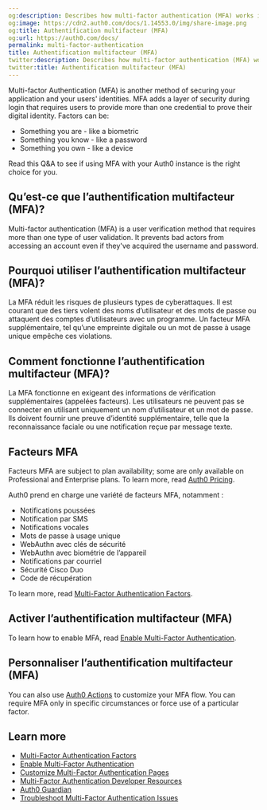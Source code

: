 ```yaml
---
og:description: Describes how multi-factor authentication (MFA) works in Auth0.
og:image: https://cdn2.auth0.com/docs/1.14553.0/img/share-image.png
og:title: Authentification multifacteur (MFA)
og:url: https://auth0.com/docs/
permalink: multi-factor-authentication
title: Authentification multifacteur (MFA)
twitter:description: Describes how multi-factor authentication (MFA) works in Auth0.
twitter:title: Authentification multifacteur (MFA)
---
```


<Card title="Overview">

Multi-factor Authentication (MFA) is another method of securing your application and your users' identities. MFA adds a layer of security during login that requires users to provide more than one credential to prove their digital identity. Factors can be:

* Something you are - like a biometric
* Something you know - like a password
* Something you own - like a device

Read this Q&A to see if using MFA with your Auth0 instance is the right choice for you.

</Card>

## Qu’est-ce que l’authentification multifacteur (MFA)?

<Tooltip tip="Multi-factor authentication (MFA): User authentication process that uses a factor in addition to username and password such as a code via SMS." cta="View Glossary" href="/docs/glossary?term=Multi-factor+authentication">Multi-factor authentication</Tooltip> (MFA) is a user verification method that requires more than one type of user validation. It prevents <Tooltip tip="Bad Actors: Entity (a person or group) that poses a threat to the business or environment with the intention to cause harm." cta="View Glossary" href="/docs/glossary?term=bad+actors">bad actors</Tooltip> from accessing an account even if they've acquired the username and password.

## Pourquoi utiliser l’authentification multifacteur (MFA)?

La MFA réduit les risques de plusieurs types de cyberattaques. Il est courant que des tiers volent des noms d’utilisateur et des mots de passe ou attaquent des comptes d’utilisateurs avec un programme. Un facteur MFA supplémentaire, tel qu’une empreinte digitale ou un mot de passe à usage unique empêche ces violations.

## Comment fonctionne l’authentification multifacteur (MFA)?

La MFA fonctionne en exigeant des informations de vérification supplémentaires (appelées facteurs). Les utilisateurs ne peuvent pas se connecter en utilisant uniquement un nom d’utilisateur et un mot de passe. Ils doivent fournir une preuve d’identité supplémentaire, telle que la reconnaissance faciale ou une notification reçue par message texte.

## Facteurs MFA

<Warning>

Facteurs MFA are subject to plan availability; some are only available on Professional and Enterprise plans. To learn more, read [Auth0 Pricing](https://auth0.com/pricing).

</Warning>

Auth0 prend en charge une variété de facteurs MFA, notamment :

* Notifications poussées
* Notification par SMS
* Notifications vocales
* Mots de passe à usage unique
* WebAuthn avec clés de sécurité
* WebAuthn avec biométrie de l’appareil
* Notifications par courriel
* Sécurité Cisco Duo
* Code de récupération

To learn more, read [Multi-Factor Authentication Factors](/docs/secure/multi-factor-authentication/multi-factor-authentication-factors).

## Activer l’authentification multifacteur (MFA)

To learn how to enable MFA, read [Enable Multi-Factor Authentication](/docs/secure/multi-factor-authentication/enable-mfa).

## Personnaliser l’authentification multifacteur (MFA)

You can also use [Auth0 Actions](/docs/customize/actions) to customize your MFA flow. You can require MFA only in specific circumstances or force use of a particular factor.

## Learn more

* [Multi-Factor Authentication Factors](/docs/secure/multi-factor-authentication/multi-factor-authentication-factors)
* [Enable Multi-Factor Authentication](/docs/secure/multi-factor-authentication/enable-mfa)
* [Customize Multi-Factor Authentication Pages](/docs/secure/multi-factor-authentication/customize-mfa)
* [Multi-Factor Authentication Developer Resources](/docs/secure/multi-factor-authentication/multi-factor-authentication-developer-resources)
* [Auth0 Guardian](/docs/secure/multi-factor-authentication/auth0-guardian)
* [Troubleshoot Multi-Factor Authentication Issues](/docs/troubleshoot/authentication-issues/troubleshoot-mfa-issues)